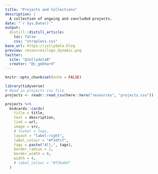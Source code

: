 ```yaml
---
title: "Projects and Collections"
description: |
  A collection of ongoing and concluded projects.
date: "`r Sys.Date()`"
output: 
  distill::distill_article:
    toc: false
    css: "strapless.css"
base_url: https://jollydata.blog
preview: resources/logo_dynamic.png
twitter:
  site: "@JollydataB"
  creator: "@c_gebhard"
---
```


```r
knitr::opts_chunk$set(echo = FALSE)
```



```r
library(tidyverse)
# Read in projects csv file 
projects <- readr::read_csv(here::here("resources", "projects.csv"))
```

```r
projects %>% 
  bs4cards::cards(
    title = title,
    text = description,
    link = url,
    image = src,
    # footer = tags,
    layout = "label-right",
    label_colour = "#f3dfcf",
    tags = paste("All;", tags),
    border_radius = 1,
    border_width = 0,
    width = 4,
    # label_colour = "#f3ba8d"
  )
```


